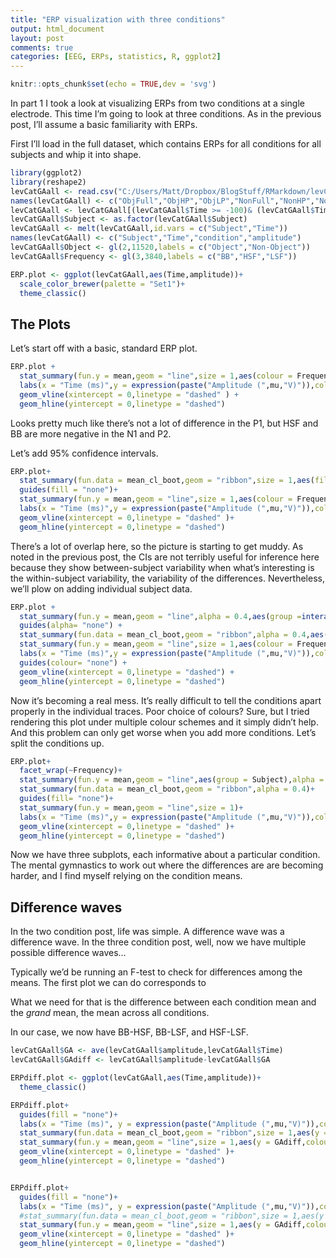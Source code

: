 ```yaml
---
title: "ERP visualization with three conditions"
output: html_document
layout: post
comments: true
categories: [EEG, ERPs, statistics, R, ggplot2]
---
```


```r
knitr::opts_chunk$set(echo = TRUE,dev = 'svg')
```

In part 1 I took a look at visualizing ERPs from two conditions at a single electrode. This time I'm going to look at three conditions. As in the previous post, I'll assume a basic familiarity with ERPs.

First I'll load in the full dataset, which contains ERPs for all conditions for all subjects and whip it into shape.

```r
library(ggplot2)
library(reshape2)
levCatGAall <- read.csv("C:/Users/Matt/Dropbox/BlogStuff/RMarkdown/levCatGAall.csv",header=FALSE)
names(levCatGAall) <- c("ObjFull","ObjHP","ObjLP","NonFull","NonHP","NonLP","Time","Subject")
levCatGAall <- levCatGAall[(levCatGAall$Time >= -100)& (levCatGAall$Time <= 400),]
levCatGAall$Subject <- as.factor(levCatGAall$Subject)
levCatGAall <- melt(levCatGAall,id.vars = c("Subject","Time"))
names(levCatGAall) <- c("Subject","Time","condition","amplitude")
levCatGAall$Object <- gl(2,11520,labels = c("Object","Non-Object"))
levCatGAall$Frequency <- gl(3,3840,labels = c("BB","HSF","LSF"))

ERP.plot <- ggplot(levCatGAall,aes(Time,amplitude))+
  scale_color_brewer(palette = "Set1")+
  theme_classic()
```

## The Plots

Let's start off with a basic, standard ERP plot.

```r
ERP.plot +
  stat_summary(fun.y = mean,geom = "line",size = 1,aes(colour = Frequency)) +
  labs(x = "Time (ms)",y = expression(paste("Amplitude (",mu,"V)")),colour = "") +
  geom_vline(xintercept = 0,linetype = "dashed" ) +
  geom_hline(yintercept = 0,linetype = "dashed")
```

Looks pretty much like there's not a lot of difference in the P1, but HSF and BB are more negative in the N1 and P2. 

Let's add 95% confidence intervals.

```r
ERP.plot+
  stat_summary(fun.data = mean_cl_boot,geom = "ribbon",size = 1,aes(fill = Frequency),alpha = 0.3)+
  guides(fill = "none")+
  stat_summary(fun.y = mean,geom = "line",size = 1,aes(colour = Frequency),alpha = 0.8)+
  labs(x = "Time (ms)",y = expression(paste("Amplitude (",mu,"V)")),colour = "")+
  geom_vline(xintercept = 0,linetype = "dashed" )+
  geom_hline(yintercept = 0,linetype = "dashed")
```

There's a lot of overlap here, so the picture is starting to get muddy. As noted in the previous post, the CIs are not terribly useful for inference here because they show between-subject variability when what's interesting is the within-subject variability, the variability of the differences. Nevertheless, we'll plow on adding individual subject data.


```r
ERP.plot +
  stat_summary(fun.y = mean,geom = "line",alpha = 0.4,aes(group =interaction(Subject,Frequency),colour = Frequency),size = 0.7) +
  guides(alpha= "none") +
  stat_summary(fun.data = mean_cl_boot,geom = "ribbon",alpha = 0.4,aes(fill = Frequency)) +
  stat_summary(fun.y = mean,geom = "line",size = 1,aes(colour = Frequency),alpha = 0.8) +
  labs(x = "Time (ms)",y = expression(paste("Amplitude (",mu,"V)")),colour = "") +
  guides(colour= "none") +
  geom_vline(xintercept = 0,linetype = "dashed") +
  geom_hline(yintercept = 0,linetype = "dashed")
```

Now it's becoming a real mess. It's really difficult to tell the conditions apart properly in the individual traces. Poor choice of colours? Sure, but I tried rendering this plot under multiple colour schemes and it simply didn't help. And this problem can only get worse when you add more conditions. Let's split the conditions up.
  
```r
ERP.plot+
  facet_wrap(~Frequency)+
  stat_summary(fun.y = mean,geom = "line",aes(group = Subject),alpha = 0.3)+
  stat_summary(fun.data = mean_cl_boot,geom = "ribbon",alpha = 0.4)+
  guides(fill= "none")+
  stat_summary(fun.y = mean,geom = "line",size = 1)+
  labs(x = "Time (ms)",y = expression(paste("Amplitude (",mu,"V)")),colour = "")+
  geom_vline(xintercept = 0,linetype = "dashed" )+
  geom_hline(yintercept = 0,linetype = "dashed")
```

Now we have three subplots, each informative about a particular condition. The mental gymnastics to work out where the differences are are becoming harder, and I find myself relying on the condition means. 

## Difference waves

In the two condition post, life was simple. A difference wave was a difference wave. In the three condition post, well, now we have multiple possible difference waves...

Typically we'd be running an F-test to check for differences among the means. The first plot we can do corresponds to 

What we need for that is the difference between each condition mean and the *grand* mean, the mean across all conditions. 

In our case, we now have BB-HSF, BB-LSF, and HSF-LSF.

```r
levCatGAall$GA <- ave(levCatGAall$amplitude,levCatGAall$Time)
levCatGAall$GAdiff <- levCatGAall$amplitude-levCatGAall$GA

ERPdiff.plot <- ggplot(levCatGAall,aes(Time,amplitude))+
  theme_classic()

ERPdiff.plot+
  guides(fill = "none")+
  labs(x = "Time (ms)", y = expression(paste("Amplitude (",mu,"V)")),colour = "")+
  stat_summary(fun.data = mean_cl_boot,geom = "ribbon",size = 1,aes(y = GAdiff,fill = Frequency),alpha = 0.4)+
  stat_summary(fun.y = mean,geom = "line",size = 1,aes(y = GAdiff,colour = Frequency))+
  geom_vline(xintercept = 0,linetype = "dashed" )+
  geom_hline(yintercept = 0,linetype = "dashed")


ERPdiff.plot+
  guides(fill = "none")+
  labs(x = "Time (ms)", y = expression(paste("Amplitude (",mu,"V)")),colour = "")+
  #stat_summary(fun.data = mean_cl_boot,geom = "ribbon",size = 1,aes(y = GAdiff,fill = Frequency),alpha = 0.4)+
  stat_summary(fun.y = mean,geom = "line",size = 1,aes(y = GAdiff,colour = Frequency,group = interaction(Subject,Frequency)))+
  geom_vline(xintercept = 0,linetype = "dashed" )+
  geom_hline(yintercept = 0,linetype = "dashed")

```
